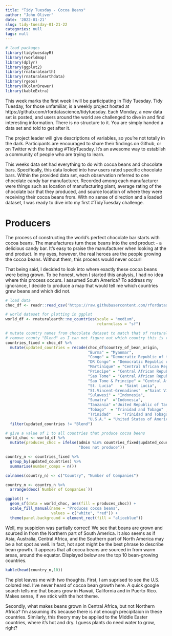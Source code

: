 ```yaml
---
title: "Tidy Tuesday - Cocoa Beans"
author: "John Oliver"
date: '2022-01-21'
slug: tidy-tuesday-01-21-22
categories: null
tags: null
---
```


```r
# load packages
library(tidytuesdayR)
library(rworldmap)
library(dplyr)
library(ggplot2)
library(rnaturalearth)
library(rnaturalearthdata)
library(rgeos)
library(RColorBrewer)
library(kableExtra)
```


This week marks the first week I will be participating in Tidy Tuesday. Tidy Tuesday, for those unfamiliar, is a weekly project hosted at https://github.com/rfordatascience/tidytuesday. Each Monday, a new data set is posted, and users around the world are challenged to dive in and find interesting information. There is no structure to it. You are simply handed a data set and told to get after it.

The project leader will give descriptions of variables, so you're not totally in the dark. Participants are encouraged to share their findings on Github, or on Twitter with the hashtag #TidyTuesday. It's an awesome way to establish a community of people who are trying to learn.

This weeks data set had everything to do with cocoa beans and chocolate bars. Specifically, this data looked into how users rated specific chocolate bars. Within the provided data set, each observation referred to one chocolate candy bar manufacturer. Recorded among each manufacturer were things such as location of manufacturing plant, average rating of the chocolate bar that they produced, and source location of where they were receiving their cocoa beans from. With no sense of direction and a loaded dataset, I was ready to dive into my first #TidyTuesday challenge.

# Producers

The process of constructing the world's perfect chocolate bar starts with cocoa beans. The manufactures turn these beans into the end product - a delicious candy bar. It's easy to praise the manufacturer when looking at the end product. In my eyes, however, the real heroes are the people growing the cocoa beans. Without them, this process would never occur!

That being said, I decided to look into where exactly these cocoa beans were being grown. To be honest, when I started this analysis, I had no idea where this process occurs. I assumed South America? To address my ignorance, I decide to produce a map that would tell me which countries grew beans and which did not. 

```r
# load data
choc_df <- readr::read_csv('https://raw.githubusercontent.com/rfordatascience/tidytuesday/master/data/2022/2022-01-18/chocolate.csv')

# world dataset for plotting in ggplot
world_df <- rnaturalearth::ne_countries(scale = "medium",
                                        returnclass = "sf")

# mutate country names from chocolate dataset to match that of rnatural earth df
# remove county "Blend" as I can not figure out which country this is referring to
countries_fixed = choc_df %>% 
  mutate(updated_countries = recode(choc_df$country_of_bean_origin,
                                    "Burma" = "Myanmar",
                                    "Congo" = "Democratic Republic of the Congo",
                                    "DR Congo" = "Democratic Republic of the Congo", 
                                    "Martinique" = "Central African Republic" ,
                                    "Principe" = "Central African Republic",
                                    "Sao Tome" = "Central African Republic",
                                    "Sao Tome & Principe" = "Central African Republic" ,
                                    "St. Lucia"   = "Saint Lucia",
                                    "St.Vincent-Grenadines"  ="Saint Vincent and the Grenadines",
                                    "Sulawesi" = "Indonesia",
                                    "Sumatra"  ="Indonesia",
                                    "Tanzania" ="United Republic of Tanzania",
                                    "Tobago"  = "Trinidad and Tobago" ,
                                    "Trinidad"   = "Trinidad and Tobago" ,
                                    "U.S.A." = "United States of America")) %>% 
  filter(updated_countries != "Blend") 

# give a value of 1 to all countries that produce cocoa beens
world_choc <- world_df %>% 
  mutate(produces_choc = ifelse(admin %in% countries_fixed$updated_countries, "Produces",
                                "Does not produce"))

country_n <- countries_fixed %>% 
  group_by(updated_countries) %>% 
  summarise(number_comps = n())

colnames(country_n) <- c("Country", "Number of Companies")

country_n <- country_n %>% 
  arrange(desc(`Number of Companies`))

```

```r
ggplot() +
  geom_sf(data = world_choc, aes(fill = produces_choc)) +
  scale_fill_manual(name = "Produces cocoa beans",
                    values = c("white", "red")) + 
  theme(panel.background = element_rect(fill = "aliceblue"))
```

Well, my suspicion was partially correct! We see that beans are grown and sourced in from the Northern part of South America. It also seems as if Asia, Australia, Central Africa, and the Southern part of North America may be a hot spot as well. In fact, hot spot might be the best phrase to describe bean growth. It appears that all cocoa beans are sourced in from warm areas, around the equator. Displayed below are the top 10 bean-growing countries.

```r
kable(head(country_n,10))
```


The plot leaves me with two thoughts. First, I am suprised to see the U.S. colored red. I've never heard of cocoa bean growth here. A quick google search tells me that beans grow in Hawaii, California and in Puerto Rico. Makes sense, if we stick with the hot theme. 

Secondly, what makes beans grown in Central Africa, but not Northern Africa? I'm assuming it's because there is not enough precipitaion in these countries. Similarly, this theory may be applied to the Middle Easter countries, where it's hot and dry. I guess plants do need water to grow, right? 



